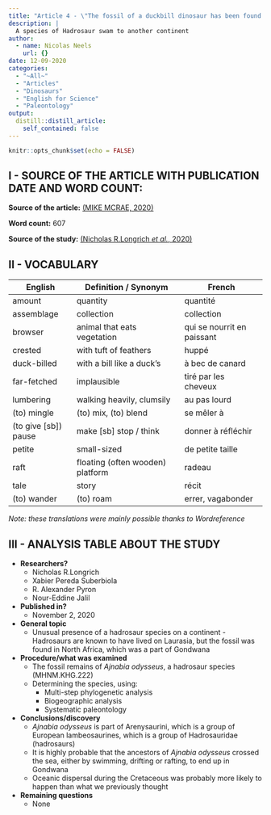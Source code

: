 ```yaml
---
title: "Article 4 - \"The fossil of a duckbill dinosaur has been found on the 'wrong' continent\""
description: |
  A species of Hadrosaur swam to another continent
author:
  - name: Nicolas Neels
    url: {}
date: 12-09-2020
categories:
  - "~All~"
  - "Articles"
  - "Dinosaurs"
  - "English for Science"
  - "Paleontology"
output:
  distill::distill_article:
    self_contained: false
---
```


```r
knitr::opts_chunk$set(echo = FALSE)
```

## I - SOURCE OF THE ARTICLE WITH PUBLICATION DATE AND WORD COUNT:
__Source of the article:__ [(MIKE MCRAE, 2020)](https://www.sciencealert.com/pony-sized-duckbill-dinosaur-fossil-found-in-the-last-place-anybody-would-suspect)

__Word count:__ 607


__Source of the study:__ [(Nicholas R.Longrich *et al.*, 2020)](https://doi.org/10.1016/j.cretres.2020.104678)


## II - VOCABULARY

| English              | Definition / Synonym                | French                     |
|----------------------|-------------------------------------|----------------------------|
| amount               | quantity                            | quantité                   |
| assemblage           | collection                          | collection                 |
| browser              | animal that eats vegetation         | qui se nourrit en paissant |
| crested              | with tuft of feathers               | huppé                      |
| duck-billed          | with a bill like a duck's           | à bec de canard            |
| far-fetched          | implausible                         | tiré par les cheveux       |
| lumbering            | walking heavily, clumsily           | au pas lourd               |
| (to) mingle          | (to) mix, (to) blend                | se mêler à                 |
| (to give [sb]) pause | make [sb] stop / think              | donner à réfléchir         |
| petite               | small-sized                         | de petite taille           |
| raft                 | floating (often wooden) platform    | radeau                     |
| tale                 | story                               | récit                      |
| (to) wander          | (to) roam                           | errer, vagabonder          |

*Note: these translations were mainly possible thanks to Wordreference*

## III - ANALYSIS TABLE ABOUT THE STUDY

* **Researchers?**
    + Nicholas R.Longrich
    + Xabier Pereda Suberbiola
    + R. Alexander Pyron
    + Nour-Eddine Jalil


* **Published in?**
    + November 2, 2020


* **General topic**
    + Unusual presence of a hadrosaur species on a continent
            - Hadrosaurs are known to have lived on Laurasia, but the fossil was found in North Africa, which was a part of Gondwana

* **Procedure/what was examined**
    + The fossil remains of *Ajnabia odysseus*, a hadrosaur species (MHNM.KHG.222)
    + Determining the species, using:
        - Multi-step phylogenetic analysis
        - Biogeographic analysis
        - Systematic paleontology
    
* **Conclusions/discovery**
    + *Ajnabia odysseus* is part of Arenysaurini, which is a group of European lambeosaurines, which is a group of Hadrosauridae (hadrosaurs)
    + It is highly probable that the ancestors of *Ajnabia odysseus* crossed the sea, either by swimming, drifting or rafting, to end up in Gondwana
    + Oceanic dispersal during the Cretaceous was probably more likely to happen than what we previously thought

* **Remaining questions**
    + None

